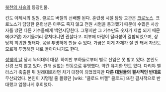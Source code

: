 [[북천의 사슬]]의 등장인물.

킨도 아제시의 일원. 클로드 버젤의 선배뻘 된다. 훈련생 시절 담당 교관은 [[크로노스]]. 크로노스가 담당한 훈련생은 아무도 죽지 않고 전원 시험을 통과했기 때문에 수많은 사상자를 냈던 다른 기수들에게 백안시당한다. 그렇지만 그 기수만도 숫자가 제법 되기 때문에(32명) 자기들끼리 뭉쳐다니면 괜찮다고.
피부에 마령이 달라붙어 결합되었으며, 상당히 희귀한 형태다. 몸을 투명하게 만들 수 있다. 가끔은 이게 자제가 잘 안 돼서 자신도 모르게 투명해진 채로 돌아다니기도 한다.

[[성궤의 날]] 당시 녹의대의 대장. 하지만 부하들로부터 별로 신임은 못 받고 있다. 본인도 신경 쓰지 않고 있다. 원래 실없는 언동으로 유명했다. 약간 유치한 면도 있다.
다리야 벨라스가 축출된 뒤 원래대로라면 차기 대장이 되었겠지만 '''다른 대원들의 결사적인 반대로''' 무산되었다. 본인이 지명될 줄 몰랐던 [wiki: "클로드 버젤" 클로드] 또한 결사적으로 반대했고 엄청나게 후회했다.
